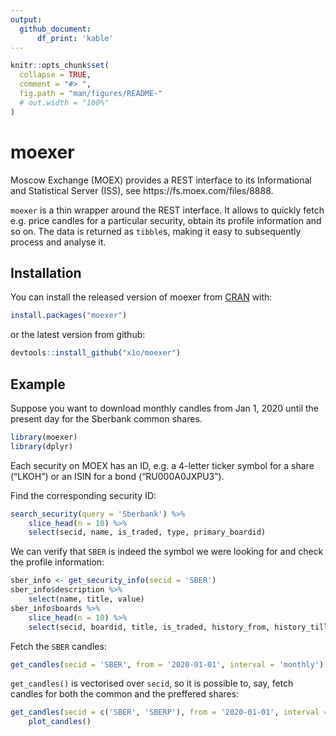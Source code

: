 ```yaml
---
output:
  github_document:
      df_print: 'kable'
---
```


<!-- README.md is generated from README.Rmd. Please edit that file -->

```r
knitr::opts_chunk$set(
  collapse = TRUE,
  comment = "#> ",
  fig.path = "man/figures/README-"
  # out.width = "100%"
)
```

# moexer

<!-- badges: start -->
<!-- badges: end -->

Moscow Exchange (MOEX) provides a REST interface
to its Informational and Statistical Server (ISS), see https://fs.moex.com/files/8888.

`moexer` is a thin wrapper around the REST interface.  It allows to quickly 
fetch e.g. price candles for a particular security, obtain its profile 
information and so on.  The data is returned as `tibble`s, making it easy to 
subsequently process and analyse it.

## Installation

You can install the released version of moexer from [CRAN](https://CRAN.R-project.org) with:

``` r
install.packages("moexer")
```

or the latest version from github:

``` r
devtools::install_github("x1o/moexer")
```

## Example

Suppose you want to download monthly candles from Jan 1, 2020 until the present 
day for the Sberbank common shares.

```r
library(moexer)
library(dplyr)
```

Each security on MOEX has an ID, e.g. a 4-letter ticker symbol for a share
("LKOH") or an ISIN for a bond ("RU000A0JXPU3").

Find the corresponding security ID:

```r
search_security(query = 'Sberbank') %>% 
    slice_head(n = 10) %>% 
    select(secid, name, is_traded, type, primary_boardid)
```

We can verify that `SBER` is indeed the symbol we were looking for and check the profile information:

```r
sber_info <- get_security_info(secid = 'SBER')
sber_info$description %>% 
    select(name, title, value)
sber_info$boards %>% 
    slice_head(n = 10) %>% 
    select(secid, boardid, title, is_traded, history_from, history_till, currencyid)
```

Fetch the `SBER` candles:

```r
get_candles(secid = 'SBER', from = '2020-01-01', interval = 'monthly')
```

`get_candles()` is vectorised over `secid`, so it is possible to, say, fetch 
candles for both the common and the preffered shares:

```r
get_candles(secid = c('SBER', 'SBERP'), from = '2020-01-01', interval = 'monthly') %>% 
    plot_candles()
```

